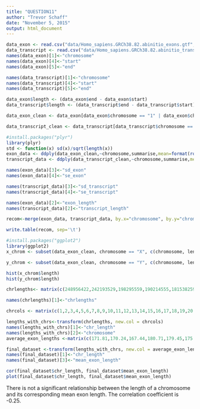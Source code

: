 ```yaml
---
title: "QUESTION11"
author: "Trevor Schaff"
date: "November 5, 2015"
output: html_document
---
```


```r
data_exon <- read.csv("data/Homo_sapiens.GRCh38.82.abinitio_exons.gtf", sep="\t")
data_transcript <- read.csv("data/Homo_sapiens.GRCh38.82.abinitio_transcripts.gtf", sep="\t")
names(data_exon)[1]<-"chromosome"
names(data_exon)[4]<-"start"
names(data_exon)[5]<-"end"

names(data_transcript)[1]<-"chromosome"
names(data_transcript)[4]<-"start"
names(data_transcript)[5]<-"end"

```

```r
data_exon$length <- (data_exon$end - data_exon$start)
data_transcript$length <- (data_transcript$end - data_transcript$start)

data_exon_clean <- data_exon[data_exon$chromosome == "1" | data_exon$chromosome == "2"| data_exon$chromosome == "3" | data_exon$chromosome == "4" | data_exon$chromosome == "5" | data_exon$chromosome == "6" | data_exon$chromosome == "7" | data_exon$chromosome == "8" | data_exon$chromosome == "9" | data_exon$chromosome == "10" | data_exon$chromosome == "11" | data_exon$chromosome == "12" | data_exon$chromosome == "13" | data_exon$chromosome == "14" | data_exon$chromosome == "15" | data_exon$chromosome == "16" | data_exon$chromosome == "17" | data_exon$chromosome == "18" | data_exon$chromosome == "19" | data_exon$chromosome == "20" | data_exon$chromosome == "21" | data_exon$chromosome == "22" | data_exon$chromosome == "X" | data_exon$chromosome == "Y",]

data_transcript_clean <- data_transcript[data_transcript$chromosome == "1" | data_transcript$chromosome == "2"| data_transcript$chromosome == "3" | data_transcript$chromosome == "4" | data_transcript$chromosome == "5" | data_transcript$chromosome == "6" | data_transcript$chromosome == "7" | data_transcript$chromosome == "8" | data_transcript$chromosome == "9" | data_transcript$chromosome == "10" | data_transcript$chromosome == "11" | data_transcript$chromosome == "12" | data_transcript$chromosome == "13" | data_transcript$chromosome == "14" | data_transcript$chromosome == "15" | data_transcript$chromosome == "16" | data_transcript$chromosome == "17" | data_transcript$chromosome == "18" | data_transcript$chromosome == "19" | data_transcript$chromosome == "20" | data_transcript$chromosome == "21" | data_transcript$chromosome == "22" | data_transcript$chromosome == "X" | data_transcript$chromosome == "Y",]

#install.packages("plyr")
library(plyr)
std <- function(x) sd(x)/sqrt(length(x))
exon_data <- ddply(data_exon_clean,~chromosome,summarise,mean=format(round(mean(length),2)),sd=format(round(sd(length),2)),se=format(round(std(length),2)))
transcript_data <- ddply(data_transcript_clean,~chromosome,summarise,mean=format(round(mean(length),2)),sd=format(round(sd(length),2)),se=format(round(std(length),2)))

names(exon_data)[3]<-"sd_exon"
names(exon_data)[4]<-"se_exon"

names(transcript_data)[3]<-"sd_transcript"
names(transcript_data)[4]<-"se_transcript"

names(exon_data)[2]<-"exon_length"
names(transcript_data)[2]<-"transcript_length"

recom<-merge(exon_data, transcript_data, by.x="chromosome", by.y="chromosome")

write.table(recom, sep='\t')

```

```r
#install.packages("ggplot2")
library(ggplot2)
x_chrom <- subset(data_exon_clean, chromosome == "X", c(chromosome, length))

y_chrom <- subset(data_exon_clean, chromosome == "Y", c(chromosome, length))

hist(x_chrom$length)
hist(y_chrom$length)
```

```r
chrlengths<- matrix(c(248956422,242193529,198295559,190214555,181538259,170805979,159345973,145138636,138394717,133797422,135086622,133275309,114364328,107043718,101991189,90338345,83257441,80373285,58617616,64444167,46709983,50818468,156040895,57227415))

names(chrlengths)[1]<-"chrlengths"

chrcols <- matrix(c(1,2,3,4,5,6,7,8,9,10,11,12,13,14,15,16,17,18,19,20,21,22,"X","Y"))

lengths_with_chrs<-transform(chrlengths, new.col = chrcols)
names(lengths_with_chrs)[1]<-"chr_length"
names(lengths_with_chrs)[2]<-"chromosome"
average_exon_lengths <-matrix(c(171.81,170.24,167.44,180.71,179.45,175.64,175.3,172.36,174.12,172.48,178.05,166.45,176.77,177.29,172.85,172.86,171.88,174.18,196.75,168.64,175.69,176.25,193.39,191.06))

final_dataset <-transform(lengths_with_chrs, new.col = average_exon_lengths)
names(final_dataset)[1]<-"chr_length"
names(final_dataset)[3]<-"mean_exon_length"

cor(final_dataset$chr_length, final_dataset$mean_exon_length)
plot(final_dataset$chr_length, final_dataset$mean_exon_length)


```



There is not a significant relationship between the length of a chromosome and its corresponding mean exon length. The correlation coefficient is -0.25.



